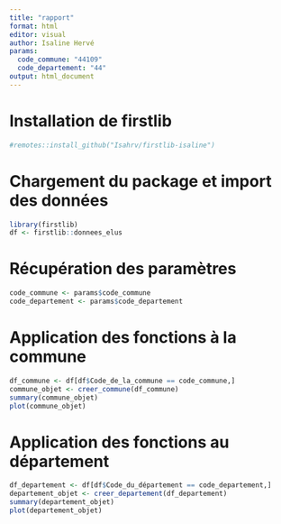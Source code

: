 ```yaml
---
title: "rapport"
format: html
editor: visual
author: Isaline Hervé
params:
  code_commune: "44109"
  code_departement: "44"
output: html_document
---
```


# Installation de firstlib

```r
#remotes::install_github("Isahrv/firstlib-isaline")
```

# Chargement du package et import des données

```r
library(firstlib)
df <- firstlib::donnees_elus
```

# Récupération des paramètres

```r
code_commune <- params$code_commune
code_departement <- params$code_departement
```

# Application des fonctions à la commune

```r
df_commune <- df[df$Code_de_la_commune == code_commune,]
commune_objet <- creer_commune(df_commune)
summary(commune_objet)
plot(commune_objet)
```

# Application des fonctions au département

```r
df_departement <- df[df$Code_du_département == code_departement,]
departement_objet <- creer_departement(df_departement)
summary(departement_objet)
plot(departement_objet)
```